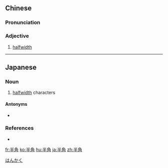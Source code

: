 ==Chinese==
{{zh-forms}}

===Pronunciation===
{{zh-pron
|m=bànjiǎo
|c=bun3 gok3
|cat=a
}}

===Adjective===
{{zh-adj}}

# [[halfwidth]]

{{zh-cat|Typography}}

----

==Japanese==
{{ja-kanjitab|はん|かく|yomi=on}}
{{wikipedia|Half-width kana}}

===Noun===
{{ja-noun|はんかく}}

# [[halfwidth]] characters
#: {{ja-usex|半角文字|はんかく もじ|halfwidth characters}}

====Antonyms====
* {{ja-r|全角|ぜんかく|fullwidth characters}}

===References===
* {{R:Kojien}}

[[Category:ja:Typography|はんかく]]

[[fr:半角]]
[[ko:半角]]
[[hu:半角]]
[[ja:半角]]
[[zh:半角]]